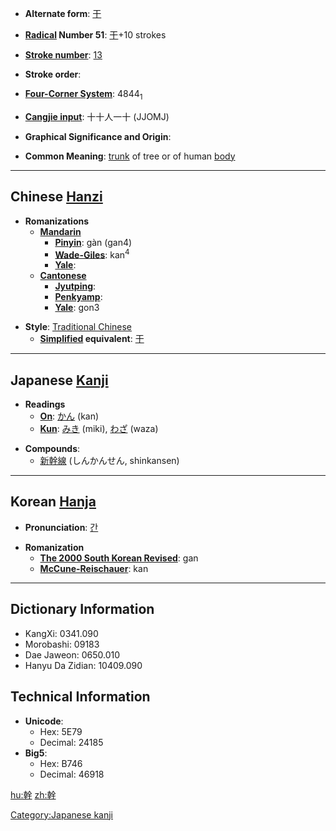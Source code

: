 * '''Alternate form''': [[干]]

* '''[[Wiktionary:Chinese radical index| Radical]] Number 51''': [[Wiktionary:Chinese radical index 干|干]]+10 strokes

* '''[[Wiktionary:Chinese total strokes index|Stroke number]]''': [[Wiktionary:Chinese total strokes index 13|13]]

* '''Stroke order''': 

* '''[[Wiktionary:Chinese four corner index|Four-Corner System]]''': 4844<sub>1</sub>

* '''[[Wiktionary:Chinese Cangjie index|Cangjie input]]''': 十十人一十 (JJOMJ)

* '''Graphical Significance and Origin''': 

* '''Common Meaning''': [[trunk]] of tree or of human [[body]]

----

== Chinese [[Hanzi]] ==

* '''Romanizations'''
** '''[[Mandarin]]'''
*** '''[[Pinyin]]''': gàn (gan4)
*** '''[[Wade-Giles]]''': kan<sup>4</sup>
*** '''[[Yale]]''': 
** '''[[Cantonese]]'''
*** '''[[Jyutping]]''':
*** '''[[Penkyamp]]''': 
*** '''[[Yale]]''': gon3

* '''Style''': [[Traditional Chinese]] 
** '''[[Simplified Chinese|Simplified]] equivalent''': [[干]]


----

== Japanese [[Kanji]] ==

* '''Readings'''
** '''[[On]]''': [[かん]] (kan)
** '''[[Kun]]''': [[みき]] (miki), [[わざ]] (waza)

* '''Compounds''':
** [[新幹線]] (しんかんせん, shinkansen)


----

== Korean [[Hanja]] ==

* '''Pronunciation''': [[간]]

* '''Romanization'''
** '''[[The 2000 South Korean Revised Romanization|The 2000 South Korean Revised]]''': gan
** '''[[McCune-Reischauer]]''': kan

----

== Dictionary Information ==

* KangXi: 0341.090
* Morobashi: 09183
* Dae Jaweon: 0650.010
* Hanyu Da Zidian: 10409.090

== Technical Information ==

* '''Unicode''':
** Hex: 5E79
** Decimal: 24185
* '''Big5''':
** Hex: B746
** Decimal: 46918

[[Category:Japanese kanji]]

[[hu:幹]]
[[zh:幹]]